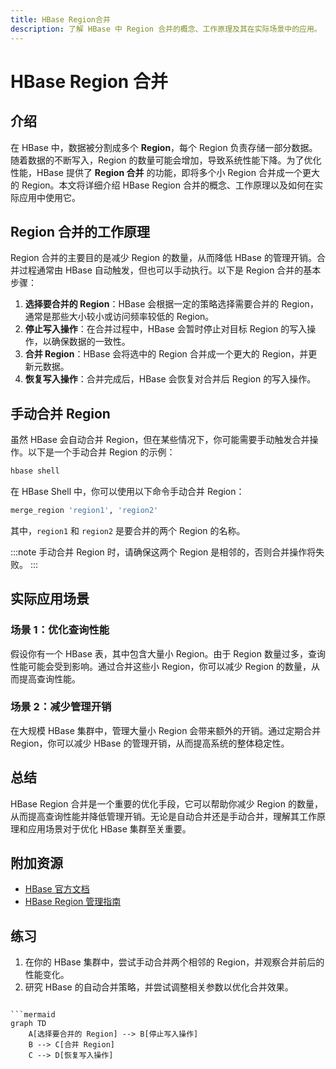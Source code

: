 ```yaml
---
title: HBase Region合并
description: 了解 HBase 中 Region 合并的概念、工作原理及其在实际场景中的应用。
---
```


# HBase Region 合并

## 介绍

在 HBase 中，数据被分割成多个 **Region**，每个 Region 负责存储一部分数据。随着数据的不断写入，Region 的数量可能会增加，导致系统性能下降。为了优化性能，HBase 提供了 **Region 合并** 的功能，即将多个小 Region 合并成一个更大的 Region。本文将详细介绍 HBase Region 合并的概念、工作原理以及如何在实际应用中使用它。

## Region 合并的工作原理

Region 合并的主要目的是减少 Region 的数量，从而降低 HBase 的管理开销。合并过程通常由 HBase 自动触发，但也可以手动执行。以下是 Region 合并的基本步骤：

1. **选择要合并的 Region**：HBase 会根据一定的策略选择需要合并的 Region，通常是那些大小较小或访问频率较低的 Region。
2. **停止写入操作**：在合并过程中，HBase 会暂时停止对目标 Region 的写入操作，以确保数据的一致性。
3. **合并 Region**：HBase 会将选中的 Region 合并成一个更大的 Region，并更新元数据。
4. **恢复写入操作**：合并完成后，HBase 会恢复对合并后 Region 的写入操作。

## 手动合并 Region

虽然 HBase 会自动合并 Region，但在某些情况下，你可能需要手动触发合并操作。以下是一个手动合并 Region 的示例：

```bash
hbase shell
```

在 HBase Shell 中，你可以使用以下命令手动合并 Region：

```bash
merge_region 'region1', 'region2'
```

其中，`region1` 和 `region2` 是要合并的两个 Region 的名称。

:::note
手动合并 Region 时，请确保这两个 Region 是相邻的，否则合并操作将失败。
:::

## 实际应用场景

### 场景 1：优化查询性能

假设你有一个 HBase 表，其中包含大量小 Region。由于 Region 数量过多，查询性能可能会受到影响。通过合并这些小 Region，你可以减少 Region 的数量，从而提高查询性能。

### 场景 2：减少管理开销

在大规模 HBase 集群中，管理大量小 Region 会带来额外的开销。通过定期合并 Region，你可以减少 HBase 的管理开销，从而提高系统的整体稳定性。

## 总结

HBase Region 合并是一个重要的优化手段，它可以帮助你减少 Region 的数量，从而提高查询性能并降低管理开销。无论是自动合并还是手动合并，理解其工作原理和应用场景对于优化 HBase 集群至关重要。

## 附加资源

- [HBase 官方文档](https://hbase.apache.org/)
- [HBase Region 管理指南](https://hbase.apache.org/book.html#regions)

## 练习

1. 在你的 HBase 集群中，尝试手动合并两个相邻的 Region，并观察合并前后的性能变化。
2. 研究 HBase 的自动合并策略，并尝试调整相关参数以优化合并效果。
```

```mermaid
graph TD
    A[选择要合并的 Region] --> B[停止写入操作]
    B --> C[合并 Region]
    C --> D[恢复写入操作]
